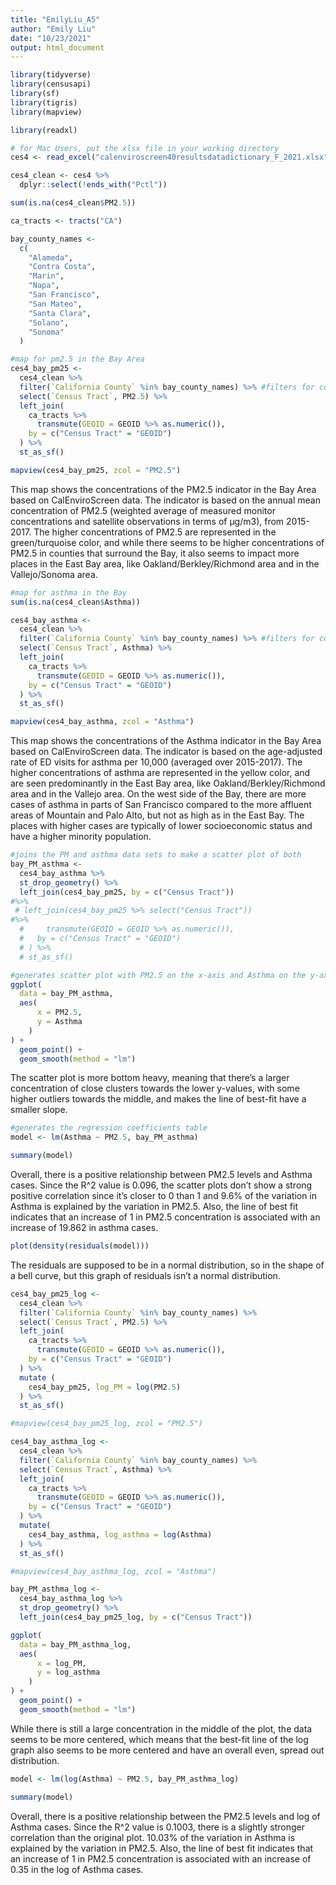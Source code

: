 ```yaml
---
title: "EmilyLiu_A5"
author: "Emily Liu"
date: "10/23/2021"
output: html_document
---
```


```r
library(tidyverse)
library(censusapi)
library(sf)
library(tigris)
library(mapview)

library(readxl)

# for Mac Users, put the xlsx file in your working directory
ces4 <- read_excel("calenviroscreen40resultsdatadictionary_F_2021.xlsx")

ces4_clean <- ces4 %>% 
  dplyr::select(!ends_with("Pctl"))

sum(is.na(ces4_clean$PM2.5))

ca_tracts <- tracts("CA")

bay_county_names <-
  c(
    "Alameda",
    "Contra Costa",
    "Marin",
    "Napa",
    "San Francisco",
    "San Mateo",
    "Santa Clara",
    "Solano",
    "Sonoma"
  )

#map for pm2.5 in the Bay Area 
ces4_bay_pm25 <-
  ces4_clean %>% 
  filter(`California County` %in% bay_county_names) %>% #filters for counties in the Bay Area only 
  select(`Census Tract`, PM2.5) %>% 
  left_join(
    ca_tracts %>% 
      transmute(GEOID = GEOID %>% as.numeric()), 
    by = c("Census Tract" = "GEOID")
  ) %>% 
  st_as_sf()

mapview(ces4_bay_pm25, zcol = "PM2.5")
```
This map shows the concentrations of the PM2.5 indicator in the Bay Area based on CalEnviroScreen data. The indicator is based on the annual mean concentration of PM2.5 (weighted average of measured monitor concentrations and satellite observations in terms of µg/m3), from 2015-2017. The higher concentrations of PM2.5 are represented in the green/turquoise color, and while there seems to be higher concentrations of PM2.5 in counties that surround the Bay, it also seems to impact more places in the East Bay area, like Oakland/Berkley/Richmond area and in the Vallejo/Sonoma area. 
```r
#map for asthma in the Bay 
sum(is.na(ces4_clean$Asthma))

ces4_bay_asthma <-
  ces4_clean %>% 
  filter(`California County` %in% bay_county_names) %>% #filters for counties in the Bay Area only 
  select(`Census Tract`, Asthma) %>% 
  left_join(
    ca_tracts %>% 
      transmute(GEOID = GEOID %>% as.numeric()), 
    by = c("Census Tract" = "GEOID")
  ) %>% 
  st_as_sf()

mapview(ces4_bay_asthma, zcol = "Asthma")
```
This map shows the concentrations of the Asthma indicator in the Bay Area based on CalEnviroScreen data. The indicator is based on the age-adjusted rate of ED visits for asthma per 10,000 (averaged over 2015-2017). The higher concentrations of asthma are represented in the yellow color, and are seen predominantly in the East Bay area, like Oakland/Berkley/Richmond area and in the Vallejo area. On the west side of the Bay, there are more cases of asthma in parts of San Francisco compared to the more affluent areas of Mountain and Palo Alto, but not as high as in the East Bay. The places with higher cases are typically of lower socioeconomic status and have a higher minority population. 
```r
#joins the PM and asthma data sets to make a scatter plot of both 
bay_PM_asthma <- 
  ces4_bay_asthma %>% 
  st_drop_geometry() %>% 
  left_join(ces4_bay_pm25, by = c("Census Tract"))
#%>% 
 # left_join(ces4_bay_pm25 %>% select("Census Tract"))
#%>% 
  #     transmute(GEOID = GEOID %>% as.numeric()),
  #   by = c("Census Tract" = "GEOID")
  # ) %>% 
  # st_as_sf()

#generates scatter plot with PM2.5 on the x-axis and Asthma on the y-axis
ggplot(
  data = bay_PM_asthma,
  aes(
      x = PM2.5,
      y = Asthma
    )
) +
  geom_point() +
  geom_smooth(method = "lm")
```
The scatter plot is more bottom heavy, meaning that there's a larger concentration of close clusters towards the lower y-values, with some higher outliers towards the middle, and makes the line of best-fit have a smaller slope. 

```r
#generates the regression coefficients table 
model <- lm(Asthma ~ PM2.5, bay_PM_asthma)

summary(model)
```
Overall, there is a positive relationship between PM2.5 levels and Asthma cases. Since the R^2 value is 0.096, the scatter plots don't show a strong positive correlation since it's closer to 0 than 1 and 9.6% of the variation in Asthma is explained by the variation in PM2.5. Also, the line of best fit indicates that an increase of 1 in PM2.5 concentration  is associated with an increase of 19.862 in asthma cases. 
```r
plot(density(residuals(model)))
```
The residuals are supposed to be in a normal distribution, so in the shape of a bell curve, but this graph of residuals isn't a normal distribution. 
```r
ces4_bay_pm25_log <-
  ces4_clean %>% 
  filter(`California County` %in% bay_county_names) %>% 
  select(`Census Tract`, PM2.5) %>% 
  left_join(
    ca_tracts %>% 
      transmute(GEOID = GEOID %>% as.numeric()), 
    by = c("Census Tract" = "GEOID")
  ) %>% 
  mutate (
    ces4_bay_pm25, log_PM = log(PM2.5)
  ) %>%
  st_as_sf()

#mapview(ces4_bay_pm25_log, zcol = "PM2.5")

ces4_bay_asthma_log <-
  ces4_clean %>% 
  filter(`California County` %in% bay_county_names) %>% 
  select(`Census Tract`, Asthma) %>% 
  left_join(
    ca_tracts %>% 
      transmute(GEOID = GEOID %>% as.numeric()), 
    by = c("Census Tract" = "GEOID")
  ) %>% 
  mutate(
    ces4_bay_asthma, log_asthma = log(Asthma)
  ) %>%
  st_as_sf()

#mapview(ces4_bay_asthma_log, zcol = "Asthma")

bay_PM_asthma_log <- 
  ces4_bay_asthma_log %>% 
  st_drop_geometry() %>% 
  left_join(ces4_bay_pm25_log, by = c("Census Tract"))

ggplot(
  data = bay_PM_asthma_log,
  aes(
      x = log_PM,
      y = log_asthma
    )
) +
  geom_point() +
  geom_smooth(method = "lm")
```
While there is still a large concentration in the middle of the plot, the data seems to be more centered, which means that the best-fit line of the log graph also seems to be more centered and have an overall even, spread out distribution.
```r
model <- lm(log(Asthma) ~ PM2.5, bay_PM_asthma_log)

summary(model)
```
Overall, there is a positive relationship between the PM2.5 levels and log of Asthma cases. Since the R^2 value is 0.1003, there is a slightly stronger correlation than the original plot. 10.03% of the variation in Asthma is explained by the variation in PM2.5. Also, the line of best fit indicates that an increase of 1 in PM2.5 concentration  is associated with an increase of 0.35 in the log of Asthma cases. 